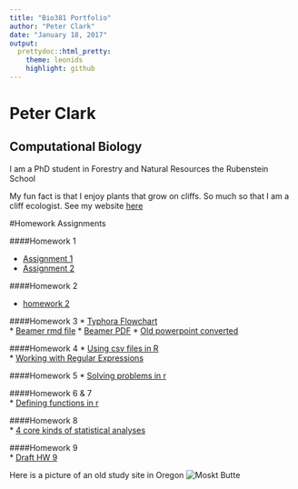 ```yaml
---
title: "Bio381 Portfolio"
author: "Peter Clark"
date: "January 18, 2017"
output: 
  prettydoc::html_pretty:
    theme: leonids
    highlight: github
---
```


# Peter Clark

## Computational Biology

I am a PhD student in Forestry and Natural Resources the Rubenstein School

My fun fact is that I enjoy plants that grow on cliffs. So much so that I am a cliff ecologist. See my website [here](http://www.cliffecology.com)

#Homework Assignments

####Homework 1
  
  * [Assignment 1](test.html)   
  * [Assignment 2](http://www.cliffecology.com)   

####Homework 2

  * [homework 2](Homework02.html)   

####Homework 3
  * [Typhora Flowchart](Homework3Flowchart2.html)   
  * [Beamer rmd file](Homework03_Beamer.Rmd)
  * [Beamer PDF](Homework03_Beamer.pdf)
  * [Old powerpoint converted](convert.pdf)

####Homework 4
  * [Using csv files in R](assignment4.html)   
  * [Working with Regular Expressions](assignment4b.html)

####Homework 5
  * [Solving problems in r](assignment5.html)  

####Homework 6 & 7   
  * [Defining functions in r](assigment6.html)
  
####Homework 8   
  * [4 core kinds of statistical analyses](assignment8b.html)

####Homework 9   
  * [Draft HW 9](assignment9.html)


Here is a picture of an old study site in Oregon
![Moskt Butte](mbf.jpg)
```r

```
